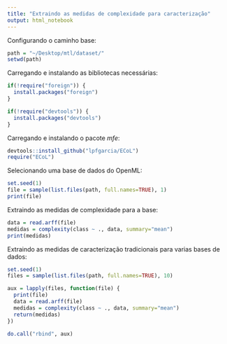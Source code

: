 ```yaml
---
title: "Extraindo as medidas de complexidade para caracterização"
output: html_notebook
---
```


Configurando o caminho base:

```r
path = "~/Desktop/mtl/dataset/"
setwd(path)
```

Carregando e instalando as bibliotecas necessárias:
  
```r
if(!require("foreign")) {
  install.packages("foreign")
}

if(!require("devtools")) {
  install.packages("devtools")
}
```

Carregando e instalando o pacote *mfe*:

```r
devtools::install_github("lpfgarcia/ECoL")
require("ECoL")
```

Selecionando uma base de dados do OpenML:

```r
set.seed(1)
file = sample(list.files(path, full.names=TRUE), 1)
print(file)
```
Extraindo as medidas de complexidade para a base:

```r
data = read.arff(file)
medidas = complexity(class ~ ., data, summary="mean")
print(medidas)
```
Extraindo as medidas de caracterização tradicionais para varias bases de dados:

```r
set.seed(1)
files = sample(list.files(path, full.names=TRUE), 10)

aux = lapply(files, function(file) {
  print(file)
  data = read.arff(file)
  medidas = complexity(class ~ ., data, summary="mean")
  return(medidas)
})

do.call("rbind", aux)
```
